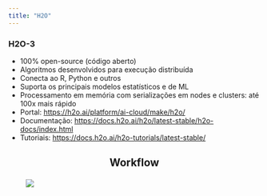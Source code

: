 ```yaml
---
title: "H2O"
---
```


<section>

<h3> H2O-3 </h3>

- 100% open-source (código aberto)
- Algoritmos desenvolvidos para execução distribuída
- Conecta ao R, Python e outros
- Suporta os principais modelos estatísticos e de ML
- Processamento em memória com serializações em nodes e clusters: até 100x mais rápido
- Portal: <https://h2o.ai/platform/ai-cloud/make/h2o/>
- Documentação: <https://docs.h2o.ai/h2o/latest-stable/h2o-docs/index.html>
- Tutoriais: <https://docs.h2o.ai/h2o-tutorials/latest-stable/>

</section>

<section>

<h2 style="text-align: center">

Workflow

</h2>

<img src="./src/open_source/graph.jpeg" style="margin-left:35px"/>

</section>